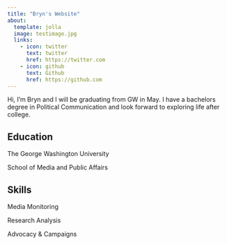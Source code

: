 ```yaml
---
title: "Bryn's Website"
about:
  template: jolla
  image: testimage.jpg
  links:
    - icon: twitter
      text: twitter
      href: https://twitter.com
    - icon: github
      text: Github
      href: https://github.com
---
```


Hi, I'm Bryn and I will be graduating from GW in May. I have a bachelors degree in Political Communication and look forward to exploring life after college.

## Education

The George Washington University

School of Media and Public Affairs

## Skills

Media Monitoring

Research Analysis

Advocacy & Campaigns
